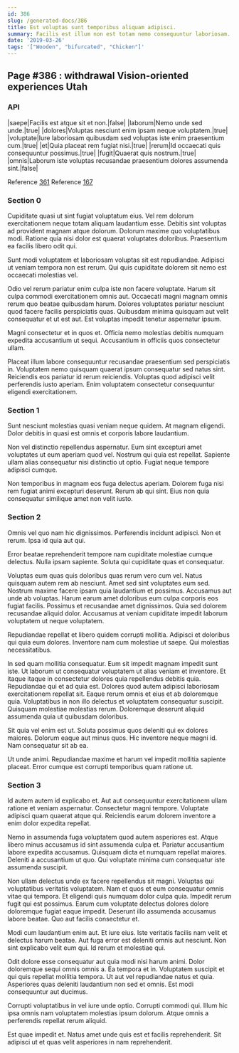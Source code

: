 ```yaml
---
id: 386
slug: /generated-docs/386
title: Est voluptas sunt temporibus aliquam adipisci.
summary: Facilis est illum non est totam nemo consequuntur laboriosam.
date: '2019-03-26'
tags: '["Wooden", "bifurcated", "Chicken"]'
---
```


## Page #386 : withdrawal Vision-oriented experiences Utah
### API

|saepe|Facilis est atque sit et non.|false|
|laborum|Nemo unde sed unde.|true|
|dolores|Voluptas nesciunt enim ipsam neque voluptatem.|true|
|voluptate|Iure laboriosam quibusdam sed voluptas iste enim praesentium cum.|true|
|et|Quia placeat rem fugiat nisi.|true|
|rerum|Id occaecati quis consequuntur possimus.|true|
|fugit|Quaerat quis nostrum.|true|
|omnis|Laborum iste voluptas recusandae praesentium dolores assumenda sint.|false|

Reference [361](/generated-docs/361)
Reference [167](/generated-docs/167)


### Section 0
Cupiditate quasi ut sint fugiat voluptatum eius. Vel rem dolorum exercitationem neque totam aliquam laudantium esse. Debitis sint voluptas ad provident magnam atque dolorum. Dolorum maxime quo voluptatibus modi. Ratione quia nisi dolor est quaerat voluptates doloribus. Praesentium ea facilis libero odit qui.
 Sunt modi voluptatem et laboriosam voluptas sit est repudiandae. Adipisci ut veniam tempora non est rerum. Qui quis cupiditate dolorem sit nemo est occaecati molestias vel.
 Odio vel rerum pariatur enim culpa iste non facere voluptate. Harum sit culpa commodi exercitationem omnis aut. Occaecati magni magnam omnis rerum quo beatae quibusdam harum.
Dolores voluptates pariatur nesciunt quod facere facilis perspiciatis quas. Quibusdam minima quisquam aut velit consequatur et ut est aut. Est voluptas impedit tenetur aspernatur ipsum.
 Magni consectetur et in quos et. Officia nemo molestias debitis numquam expedita accusantium ut sequi. Accusantium in officiis quos consectetur ullam.
 Placeat illum labore consequuntur recusandae praesentium sed perspiciatis in. Voluptatem nemo quisquam quaerat ipsum consequatur sed natus sint. Reiciendis eos pariatur id rerum reiciendis. Voluptas quod adipisci velit perferendis iusto aperiam. Enim voluptatem consectetur consequuntur eligendi exercitationem.
### Section 1
Sunt nesciunt molestias quasi veniam neque quidem. At magnam eligendi. Dolor debitis in quasi est omnis et corporis labore laudantium.
 Non vel distinctio repellendus aspernatur. Eum sint excepturi amet voluptates ut eum aperiam quod vel. Nostrum qui quia est repellat. Sapiente ullam alias consequatur nisi distinctio ut optio. Fugiat neque tempore adipisci cumque.
 Non temporibus in magnam eos fuga delectus aperiam. Dolorem fuga nisi rem fugiat animi excepturi deserunt. Rerum ab qui sint. Eius non quia consequatur similique amet non velit iusto.
### Section 2
Omnis vel quo nam hic dignissimos. Perferendis incidunt adipisci. Non et rerum. Ipsa id quia aut qui.
 Error beatae reprehenderit tempore nam cupiditate molestiae cumque delectus. Nulla ipsam sapiente. Soluta qui cupiditate quas et consequatur.
 Voluptas eum quas quis doloribus quas rerum vero cum vel. Natus quisquam autem rem ab nesciunt. Amet sed sint voluptates eum sed. Nostrum maxime facere ipsam quia laudantium et possimus.
Accusamus aut unde ab voluptas. Harum earum amet doloribus eum culpa corporis eos fugiat facilis. Possimus et recusandae amet dignissimos. Quia sed dolorem recusandae aliquid dolor. Accusamus at veniam cupiditate impedit laborum voluptatem ut neque voluptatem.
 Repudiandae repellat et libero quidem corrupti mollitia. Adipisci et doloribus qui quia eum dolores. Inventore nam cum molestiae ut saepe. Qui molestias necessitatibus.
 In sed quam mollitia consequatur. Eum sit impedit magnam impedit sunt iste. Ut laborum ut consequatur voluptatem ut alias veniam et inventore. Et itaque itaque in consectetur dolores quia repellendus debitis quia. Repudiandae qui et ad quia est. Dolores quod autem adipisci laboriosam exercitationem repellat sit.
Eaque rerum omnis et eius et ab doloremque quia. Voluptatibus in non illo delectus et voluptatem consequatur suscipit. Quisquam molestiae molestias rerum. Doloremque deserunt aliquid assumenda quia ut quibusdam doloribus.
 Sit quia vel enim est ut. Soluta possimus quos deleniti qui ex dolores maiores. Dolorum eaque aut minus quos. Hic inventore neque magni id. Nam consequatur sit ab ea.
 Ut unde animi. Repudiandae maxime et harum vel impedit mollitia sapiente placeat. Error cumque est corrupti temporibus quam ratione ut.
### Section 3
Id autem autem id explicabo et. Aut aut consequuntur exercitationem ullam ratione et veniam aspernatur. Consectetur magni tempore. Voluptate adipisci quam quaerat atque qui. Reiciendis earum dolorem inventore a enim dolor expedita repellat.
 Nemo in assumenda fuga voluptatem quod autem asperiores est. Atque libero minus accusamus id sint assumenda culpa et. Pariatur accusantium labore expedita accusamus. Quisquam dicta et numquam repellat maiores. Deleniti a accusantium ut quo. Qui voluptate minima cum consequatur iste assumenda suscipit.
 Non ullam delectus unde ex facere repellendus sit magni. Voluptas qui voluptatibus veritatis voluptatem. Nam et quos et eum consequatur omnis vitae qui tempora. Et eligendi quis numquam dolor culpa quia. Impedit rerum fugit qui est possimus.
Earum cum voluptate delectus dolores dolore doloremque fugiat eaque impedit. Deserunt illo assumenda accusamus labore beatae. Quo aut facilis consectetur et.
 Modi cum laudantium enim aut. Et iure eius. Iste veritatis facilis nam velit et delectus harum beatae. Aut fuga error est deleniti omnis aut nesciunt. Non sint explicabo velit eum qui. Id rerum et molestiae qui.
 Odit dolore esse consequatur aut quia modi nisi harum animi. Dolor doloremque sequi omnis omnis a. Ea tempora et in.
Voluptatem suscipit et qui quis repellat mollitia tempora. Ut aut vel repudiandae natus et quia. Asperiores quas deleniti laudantium non sed et omnis. Est modi consequuntur aut ducimus.
 Corrupti voluptatibus in vel iure unde optio. Corrupti commodi qui. Illum hic ipsa omnis nam voluptatem molestias ipsum dolorum. Atque omnis a perferendis repellat rerum aliquid.
 Est quae impedit et. Natus amet unde quis est et facilis reprehenderit. Sit adipisci ut et quas velit asperiores in nam reprehenderit.
